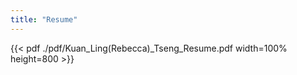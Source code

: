 ```yaml
---
title: "Resume"
---
```

{{< pdf ./pdf/Kuan_Ling(Rebecca)_Tseng_Resume.pdf width=100% height=800 >}}

